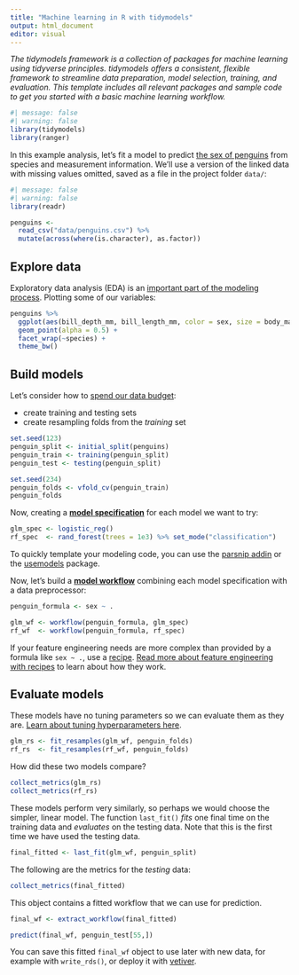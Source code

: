 ```yaml
---
title: "Machine learning in R with tidymodels"
output: html_document
editor: visual
---
```


*The tidymodels framework is a collection of packages for machine learning using tidyverse principles. tidymodels offers a consistent, flexible framework to streamline data preparation, model selection, training, and evaluation. This template includes all relevant packages and sample code to get you started with a basic machine learning workflow.*

```r
#| message: false
#| warning: false
library(tidymodels)
library(ranger)
```

In this example analysis, let's fit a model to predict [the sex of penguins](https://allisonhorst.github.io/palmerpenguins/) from species and measurement information. We'll use a version of the linked data with missing values omitted, saved as a file in the project folder `data/`:

```r
#| message: false
#| warning: false
library(readr)

penguins <-
  read_csv("data/penguins.csv") %>%
  mutate(across(where(is.character), as.factor))
```

## Explore data

Exploratory data analysis (EDA) is an [important part of the modeling process](https://www.tmwr.org/software-modeling.html#model-phases). Plotting some of our variables:

```r
penguins %>%
  ggplot(aes(bill_depth_mm, bill_length_mm, color = sex, size = body_mass_g)) +
  geom_point(alpha = 0.5) +
  facet_wrap(~species) +
  theme_bw()
```

## Build models

Let's consider how to [spend our data budget](https://www.tmwr.org/splitting.html):

-   create training and testing sets
-   create resampling folds from the *training* set

```r
set.seed(123)
penguin_split <- initial_split(penguins)
penguin_train <- training(penguin_split)
penguin_test <- testing(penguin_split)

set.seed(234)
penguin_folds <- vfold_cv(penguin_train)
penguin_folds
```

Now, creating a [**model specification**](https://www.tmwr.org/models.html) for each model we want to try:

```r
glm_spec <- logistic_reg()
rf_spec  <- rand_forest(trees = 1e3) %>% set_mode("classification")
```

To quickly template your modeling code, you can use the [parsnip addin](https://parsnip.tidymodels.org/reference/parsnip_addin.html) or the [usemodels](https://usemodels.tidymodels.org/) package.

Now, let's build a [**model workflow**](https://www.tmwr.org/workflows.html) combining each model specification with a data preprocessor:

```r
penguin_formula <- sex ~ .

glm_wf <- workflow(penguin_formula, glm_spec)
rf_wf  <- workflow(penguin_formula, rf_spec)
```

If your feature engineering needs are more complex than provided by a formula like `sex ~ .`, use a [recipe](https://www.tidymodels.org/start/recipes/). [Read more about feature engineering with recipes](https://www.tmwr.org/recipes.html) to learn about how they work.

## Evaluate models

These models have no tuning parameters so we can evaluate them as they are. [Learn about tuning hyperparameters here](https://www.tidymodels.org/start/tuning/).

```r
glm_rs <- fit_resamples(glm_wf, penguin_folds)
rf_rs  <- fit_resamples(rf_wf, penguin_folds)
```

How did these two models compare?

```r
collect_metrics(glm_rs)
collect_metrics(rf_rs)
```

These models perform very similarly, so perhaps we would choose the simpler, linear model. The function `last_fit()` *fits* one final time on the training data and *evaluates* on the testing data. Note that this is the first time we have used the testing data.

```r
final_fitted <- last_fit(glm_wf, penguin_split)
```

The following are the metrics for the *testing* data:

```r
collect_metrics(final_fitted)
```

This object contains a fitted workflow that we can use for prediction.

```r
final_wf <- extract_workflow(final_fitted)

predict(final_wf, penguin_test[55,])
```

You can save this fitted `final_wf` object to use later with new data, for example with `write_rds()`, or deploy it with [vetiver](https://vetiver.rstudio.com/).
